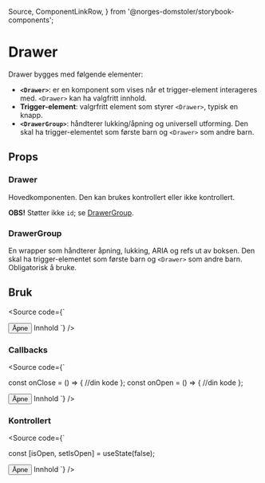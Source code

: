   Source,
  ComponentLinkRow,
} from '@norges-domstoler/storybook-components';

<Meta of={DrawerStories} />

# Drawer

<ComponentLinkRow
  docsHref="https://design.domstol.no/987b33f71/p/79af30-drawer/b/15dc45"
  figmaHref="https://www.figma.com/file/ewqSDmkgqDQ5PyOsRp4V5b/?node-id=5023%3A128351"
  githubHref="https://github.com/domstolene/designsystem/tree/main/packages/components/src/components/Drawer"
  storybookHref="https://domstolene.github.io/designsystem/?path=/story/dds-components-components-drawer--default"
  withBottomSpacing
/>

Drawer bygges med følgende elementer:

- **`<Drawer>`**: er en komponent som vises når et trigger-element interageres med. `<Drawer>` kan ha valgfritt innhold.
- **Trigger-element**: valgrfritt element som styrer `<Drawer>`, typisk en knapp.
- **`<DrawerGroup>`**: håndterer lukking/åpning og universell utforming. Den skal ha trigger-elementet som første barn og `<Drawer>` som andre barn.

## Props

### Drawer

Hovedkomponenten. Den kan brukes kontrollert eller ikke kontrollert.

**OBS!** Støtter ikke `id`; se [DrawerGroup](#drawergroup).

<Canvas of={DrawerStories.Default} sourceState="shown" />
<Controls of={DrawerStories.Default} />

### DrawerGroup

En wrapper som håndterer åpning, lukking, ARIA og refs ut av boksen. Den skal ha trigger-elementet som første barn og `<Drawer>` som andre barn. Obligatorisk å bruke.

<ArgTypes of={DrawerGroup} />

## Bruk

<Source
  code={`

<DrawerGroup>
  <Button>Åpne</Button>
  <Drawer header="Tittel">Innhold</Drawer>
</DrawerGroup>
`} />

### Callbacks

<Source
  code={`

const onClose = () => {
//din kode
};
const onOpen = () => {
//din kode
};

<DrawerGroup onClose={onClose} onOpen={onOpen}>
  <Button>Åpne</Button>
  <Drawer header="Tittel">Innhold</Drawer>
</DrawerGroup>
`} />

### Kontrollert

<Source
  code={`

const [isOpen, setIsOpen] = useState(false);

<DrawerGroup isOpen={isOpen} setIsOpen={setIsOpen}>
  <Button>Åpne</Button>
  <Drawer header="Tittel">Innhold</Drawer>
</DrawerGroup>
`} />
